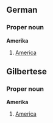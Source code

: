 ==German==
===Proper noun===
'''Amerika'''
#[[America]]

==Gilbertese==
===Proper noun===
'''Amerika'''
#[[America]]